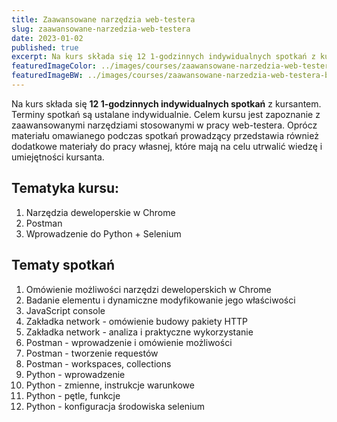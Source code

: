 ```yaml
---
title: Zaawansowane narzędzia web-testera
slug: zaawansowane-narzedzia-web-testera
date: 2023-01-02
published: true
excerpt: Na kurs składa się 12 1-godzinnych indywidualnych spotkań z kursantem. Terminy spotkań są ustalane indywidualnie. Celem kursu jest zapoznanie z zaawansowanymi narzędziami stosowanymi w pracy web-testera. Oprócz materiału omawianego podczas spotkań prowadzący przedstawia również dodatkowe materiały do pracy własnej, które mają na celu utrwalić wiedzę i umiejętności kursanta.
featuredImageColor: ../images/courses/zaawansowane-narzedzia-web-testera-color.png
featuredImageBW: ../images/courses/zaawansowane-narzedzia-web-testera-bw.png
---
```


Na kurs składa się **12 1-godzinnych indywidualnych spotkań** z kursantem. Terminy spotkań są ustalane indywidualnie. Celem kursu jest zapoznanie z zaawansowanymi narzędziami stosowanymi w pracy web-testera. Oprócz materiału omawianego podczas spotkań prowadzący przedstawia również dodatkowe materiały do pracy własnej, które mają na celu utrwalić wiedzę i umiejętności kursanta.

## Tematyka kursu:

1. Narzędzia deweloperskie w Chrome
2. Postman
3. Wprowadzenie do Python + Selenium

## Tematy spotkań

1. Omówienie możliwości narzędzi deweloperskich w Chrome
2. Badanie elementu i dynamiczne modyfikowanie jego właściwości
3. JavaScript console
4. Zakładka network - omówienie budowy pakiety HTTP
5. Zakładka network - analiza i praktyczne wykorzystanie
6. Postman - wprowadzenie i omówienie możliwości
7. Postman - tworzenie requestów
8. Postman - workspaces, collections
9. Python - wprowadzenie
10. Python - zmienne, instrukcje warunkowe
11. Python - pętle, funkcje
12. Python - konfiguracja środowiska selenium

